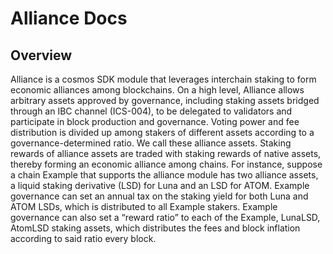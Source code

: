 # Alliance Docs

## Overview
 
Alliance is a cosmos SDK module that leverages interchain staking to form economic alliances among blockchains. 
On a high level, Alliance allows arbitrary assets approved by governance, including staking assets bridged through an IBC channel (ICS-004), to be delegated to validators and participate in block production and governance. Voting power and fee distribution is divided up among stakers of different assets according to a governance-determined ratio. We call these alliance assets. 
Staking rewards of alliance assets are traded with staking rewards of native assets, thereby forming an economic alliance among chains. For instance, suppose a chain Example that supports the alliance module has two alliance assets, a liquid staking derivative (LSD) for Luna and an LSD for ATOM. Example governance can set an annual tax on the staking yield for both Luna and ATOM LSDs, which is distributed to all Example stakers. Example governance can also set a “reward ratio” to each of the Example, LunaLSD, AtomLSD staking assets, which distributes the fees and block inflation according to said ratio every block. 